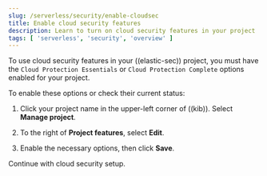 ```yaml
---
slug: /serverless/security/enable-cloudsec
title: Enable cloud security features
description: Learn to turn on cloud security features in your project
tags: [ 'serverless', 'security', 'overview' ]
---
```


To use cloud security features in your ((elastic-sec)) project, you must have the `Cloud Protection Essentials` or `Cloud Protection Complete` options enabled for your project.

To enable these options or check their current status:

1. Click your project name in the upper-left corner of ((kib)). Select **Manage project**.

<DocImage size="l" url="../images/cloud-security-enable/manage-project.png" alt="The project menu with the manage project button highlighted" />

2. To the right of **Project features**, select **Edit**. 

<DocImage size="xl" url="../images/cloud-security-enable/project-features-edit.png" alt="The project menu with the manage project button highlighted" />

3. Enable the necessary options, then click **Save**. 

Continue with cloud security setup.